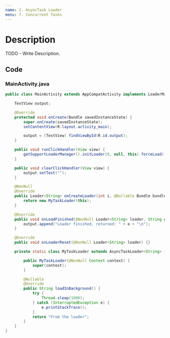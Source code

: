 ```yaml
---
name: 2. AsyncTask Loader
menu: 7. Concurrent Tasks
---
```


# Description

TODO - Write Description.

## Code

### MainActivity.java

```java
public class MainActivity extends AppCompatActivity implements LoaderManager.LoaderCallbacks<String> {

    TextView output;

    @Override
    protected void onCreate(Bundle savedInstanceState) {
        super.onCreate(savedInstanceState);
        setContentView(R.layout.activity_main);

        output = (TextView) findViewById(R.id.output);
    }

    public void runClickHandler(View view) {
        getSupportLoaderManager().initLoader(0, null, this).forceLoad();
    }

    public void clearClickHandler(View view) {
        output.setText("");
    }

    @NonNull
    @Override
    public Loader<String> onCreateLoader(int i, @Nullable Bundle bundle) {
        return new MyTaskLoader(this);
    }

    @Override
    public void onLoadFinished(@NonNull Loader<String> loader, String o) {
        output.append("Loader finished, returned: " + o + "\n");
    }

    @Override
    public void onLoaderReset(@NonNull Loader<String> loader) {}

    private static class MyTaskLoader extends AsyncTaskLoader<String> {

        public MyTaskLoader(@NonNull Context context) {
            super(context);
        }

        @Nullable
        @Override
        public String loadInBackground() {
            try {
                Thread.sleep(1000);
            } catch (InterruptedException e) {
                e.printStackTrace();
            }
            return "From the loader";
        }
    }
}
```
